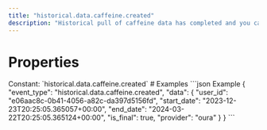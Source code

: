 ```yaml
---
title: "historical.data.caffeine.created"
description: "Historical pull of caffeine data has completed and you can now pull data for this resource."
---
```

# Properties
<ResponseField name="event_type" type="const string" required="true">
Constant: `historical.data.caffeine.created`
</ResponseField>
<ResponseField name="data" type="HistoricalDataCreated" required="true">
<Expandable title="HistoricalDataCreated" defaultOpen="true">
<ResponseField name="user_id" type="string" required="true">
</ResponseField>
<ResponseField name="start_date" type="string" required="true">
</ResponseField>
<ResponseField name="end_date" type="string" required="true">
</ResponseField>
<ResponseField name="is_final" type="boolean" required="true">
</ResponseField>
<ResponseField name="provider" type="string" required="true">
</ResponseField>
</Expandable>
</ResponseField>
# Examples
<CodeGroup>
```json Example
{
  "event_type": "historical.data.caffeine.created",
  "data": {
    "user_id": "e06aac8c-0b41-4056-a82c-da397d5156fd",
    "start_date": "2023-12-23T20:25:05.365057+00:00",
    "end_date": "2024-03-22T20:25:05.365124+00:00",
    "is_final": true,
    "provider": "oura"
  }
}
```
</CodeGroup>
